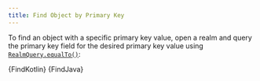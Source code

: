 ```yaml
---
title: Find Object by Primary Key
---
```



<Intro />

To find an object with a specific primary key value, open a realm
and query the primary key field for the desired primary key value
using [`RealmQuery.equalTo()`](https://www.mongodb.com/docs/realm/sdk/java/api/io/realm/RealmQuery/#equalto):

<Tabs groupId="java-sdk-languages">
  <TabItem value="kotlin" label="Kotlin">
    <CodeBlock language="kotlin">{FindKotlin}</CodeBlock>
  </TabItem>
  <TabItem value="java" label="Java">
    <CodeBlock language="java">{FindJava}</CodeBlock>
  </TabItem>
</Tabs>
